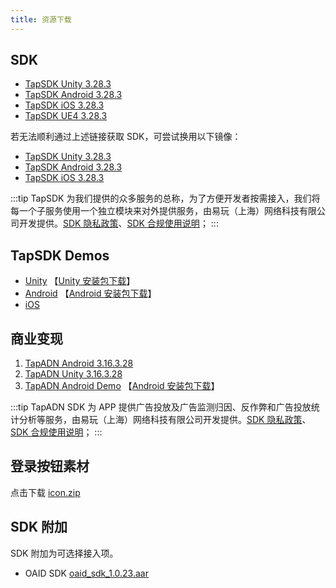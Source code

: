 ```yaml
---
title: 资源下载
---
```


## SDK

- [TapSDK Unity 3.28.3](https://github.com/taptap/TapSDK-Unity/releases/tag/3.28.3)
- [TapSDK Android 3.28.3](https://github.com/taptap/TapSDK-Android/releases/tag/v3.28.3)
- [TapSDK iOS 3.28.3](https://github.com/taptap/TapSDK-iOS/releases/tag/v3.28.3)
- [TapSDK UE4 3.28.3](https://github.com/taptap/TapSDK-UE4/releases/tag/3.28.3)

若无法顺利通过上述链接获取 SDK，可尝试换用以下镜像：

- [TapSDK Unity 3.28.3](https://releases.leanapp.cn/#/taptap/TapSDK-Unity/releases)
- [TapSDK Android 3.28.3](https://releases.leanapp.cn/#/taptap/TapSDK-Android/releases)
- [TapSDK iOS 3.28.3](https://releases.leanapp.cn/#/taptap/TapSDK-iOS/releases)

:::tip
TapSDK 为我们提供的众多服务的总称，为了方便开发者按需接入，我们将每一个子服务使用一个独立模块来对外提供服务，由易玩（上海）网络科技有限公司开发提供。[SDK 隐私政策](https://developer.taptap.cn/docs/sdk/start/agreement/)、[SDK 合规使用说明](https://developer.taptap.cn/docs/sdk/start/compliance/)；
:::


## TapSDK Demos

- [Unity](https://github.com/taptap/TapSDK-Unity-Demo/tree/master)      【[Unity 安装包下载](https://capacity-files.lcfile.com/0vkkVqx532tik5mjYaBm1B1YEYfIpPVP/Tds_demo_v2.0.1.apk)】
- [Android](https://github.com/taptap/TapSDK-Android-Demo)       【[Android 安装包下载](https://lc-buhezimj.cn-e1.lcfile.com/9GO6JQ38ysFUqeSeBywf3Y2dcn8nlI0o/tds_demo_android_2.0.1.apk)】
- [iOS](https://github.com/taptap/TapSDK-iOS)

## 商业变现

1. [TapADN Android 3.16.3.28](https://tapad-platform.oss-cn-beijing.aliyuncs.com/sdk/TapAD_3.16.3.28.aar)
2. [TapADN Unity 3.16.3.28](https://tapad-platform.oss-cn-beijing.aliyuncs.com/sdk/TapAD_3.16.3.28.unitypackage)
3. [TapADN Android Demo](https://capacity-files.lcfile.com/8nuJRbL3jUL7BqilehoMjuKzGCAEjf6o/TapADDemo%20%281%29.zip)  【[Android 安装包下载](https://capacity-files.lcfile.com/cIHz6NOxgURcdWMwfYcbwYkLXOx5HcuW/tapaddemo_external-release%20%281%29.apk)】

:::tip
TapADN SDK 为 APP 提供广告投放及广告监测归因、反作弊和广告投放统计分析等服务，由易玩（上海）网络科技有限公司开发提供。[SDK 隐私政策](https://developer.taptap.cn/docs/sdk/tap-adn/agreement/)、[SDK 合规使用说明](https://developer.taptap.cn/docs/sdk/tap-adn/adn-compliance/)；
:::

## 登录按钮素材

点击下载 [icon.zip](https://capacity-files.lcfile.com/xLuT4Mi3gqy5K518LbRxsBo2WiwR0CHx/taptap-login-button.zip)

## SDK 附加

SDK 附加为可选择接入项。

- OAID SDK [oaid_sdk_1.0.23.aar](pathname:///files/tap-oaid-sdk-1-0-23.aar)
